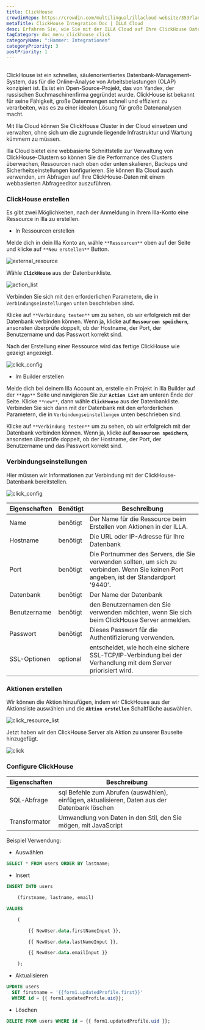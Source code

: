 ```yaml
---
title: ClickHouse
crowdinRepo: https://crowdin.com/multilingual/illacloud-website/353?languages=de&filter=basic&value=0
metaTitle: ClickHouse Integration Doc | ILLA Cloud
desc: Erfahren Sie, wie Sie mit der ILLA Cloud auf Ihre ClickHouse Daten zugreifen und mit ihnen arbeiten. Erstellen Sie Apps, visualisieren Sie Daten und automatisieren Sie Workflows mit ILLA Cloud.
tagCategory: doc_menu_clickhouse_click
categoryName: ":Hammer: Integrationen"
categoryPriority: 3
postPriority: 1
---
```


## <h2 hidden>Was ist ClickHouse?</h2>

ClickHouse ist ein schnelles, säulenorientiertes Datenbank-Management-System, das für die Online-Analyse von Arbeitsbelastungen (OLAP) konzipiert ist. Es ist ein Open-Source-Projekt, das von Yandex, der russischen Suchmaschinenfirma gegründet wurde. ClickHouse ist bekannt für seine Fähigkeit, große Datenmengen schnell und effizient zu verarbeiten, was es zu einer idealen Lösung für große Datenanalysen macht.

Mit Illa Cloud können Sie ClickHouse Cluster in der Cloud einsetzen und verwalten, ohne sich um die zugrunde liegende Infrastruktur und Wartung kümmern zu müssen.

Illa Cloud bietet eine webbasierte Schnittstelle zur Verwaltung von ClickHouse-Clustern so können Sie die Performance des Clusters überwachen, Ressourcen nach oben oder unten skalieren, Backups und Sicherheitseinstellungen konfigurieren. Sie können Illa Cloud auch verwenden, um Abfragen auf Ihre ClickHouse-Daten mit einem webbasierten Abfrageeditor auszuführen.

### ClickHouse erstellen

Es gibt zwei Möglichkeiten, nach der Anmeldung in Ihrem Illa-Konto eine Ressource in Illa zu erstellen.

-   In Ressourcen erstellen

Melde dich in dein Illa Konto an, wähle `**Ressourcen**` oben auf der Seite und klicke auf `**Neu erstellen**` Button.

![external_resource](https://cdn.illacloud.com/official-website/img/docs/external_resource.png)

Wähle **`ClickHouse`** aus der Datenbankliste.

![action_list](https://cdn.illacloud.com/official-website/img/docs/action_list.png)

Verbinden Sie sich mit den erforderlichen Parametern, die in `Verbindungseinstellungen` unten beschrieben sind.

Klicke auf `**Verbindung testen**` um zu sehen, ob wir erfolgreich mit der Datenbank verbinden können. Wenn ja, klicke auf **`Ressourcen speichern`**, ansonsten überprüfe doppelt, ob der Hostname, der Port, der Benutzername und das Passwort korrekt sind.

Nach der Erstellung einer Ressource wird das fertige ClickHouse wie gezeigt angezeigt.

![click_config](https://cdn.illacloud.com/official-website/img/docs/click_config.png)

-   Im Builder erstellen

Melde dich bei deinem Illa Account an, erstelle ein Projekt in Illa Builder auf der `**App**` Seite und navigieren Sie zur **`Action List`** am unteren Ende der Seite. Klicke `**new**`, dann wähle **`ClickHouse`** aus der Datenbankliste. Verbinden Sie sich dann mit der Datenbank mit den erforderlichen Parametern, die in `Verbindungseinstellungen` unten beschrieben sind.

Klicke auf `**Verbindung testen**` um zu sehen, ob wir erfolgreich mit der Datenbank verbinden können. Wenn ja, klicke auf **`Ressourcen speichern`**, ansonsten überprüfe doppelt, ob der Hostname, der Port, der Benutzername und das Passwort korrekt sind.

### Verbindungseinstellungen

Hier müssen wir Informationen zur Verbindung mit der ClickHouse-Datenbank bereitstellen.

![click_config](https://cdn.illacloud.com/official-website/img/docs/click_config.png)

| Eigenschaften   | Benötigt | Beschreibung                                                                                                                            |
| --------------- | -------- | --------------------------------------------------------------------------------------------------------------------------------------- |
| Name            | benötigt | Der Name für die Ressource beim Erstellen von Aktionen in der ILLA.                                                                     |
| Hostname        | benötigt | Die URL oder IP-Adresse für Ihre Datenbank                                                                                              |
| Port            | benötigt | Die Portnummer des Servers, die Sie verwenden sollten, um sich zu verbinden. Wenn Sie keinen Port angeben, ist der Standardport '9440'. |
| Datenbank       | benötigt | Der Name der Datenbank                                                                                                                  |
| Benutzername    | benötigt | den Benutzernamen den Sie verwenden möchten, wenn Sie sich beim ClickHouse Server anmelden.                                             |
| Passwort        | benötigt | Dieses Passwort für die Authentifizierung verwenden.                                                                                    |
| SSL-Optionen    | optional | entscheidet, wie hoch eine sichere SSL-TCP/IP-Verbindung bei der Verhandlung mit dem Server priorisiert wird.                           |

### Aktionen erstellen

Wir können die Aktion hinzufügen, indem wir ClickHouse aus der Aktionsliste auswählen und die **`Aktion erstellen`** Schaltfläche auswählen.

![click_resource_list](https://cdn.illacloud.com/official-website/img/docs/clik_resource_list.png)

Jetzt haben wir den ClickHouse Server als Aktion zu unserer Bauseite hinzugefügt.

![click](https://cdn.illacloud.com/official-website/img/docs/click.png)

### Configure ClickHouse

| Eigenschaften  | Beschreibung                                                                                  |
| -------------- | --------------------------------------------------------------------------------------------- |
| SQL-Abfrage    | sql Befehle zum Abrufen (auswählen), einfügen, aktualisieren, Daten aus der Datenbank löschen |
| Transformator  | Umwandlung von Daten in den Stil, den Sie mögen, mit JavaScript                               |

Beispiel Verwendung:

-   Auswählen

```sql
SELECT * FROM users ORDER BY lastname;
```

-   Insert

```sql
INSERT INTO users

	(firstname, lastname, email)

VALUES

	(

		{{ NewUser.data.firstNameInput }},

		{{ NewUser.data.lastNameInput }},

		{{ NewUser.data.emailInput }}

	);
```

-   Aktualisieren

```sql
UPDATE users
  SET firstname = '{{form1.updatedProfile.first}}'
  WHERE id = {{ form1.updatedProfile.uid}};
```

-   Löschen

```sql
DELETE FROM users WHERE id = {{ form1.updatedProfile.uid }};
```
